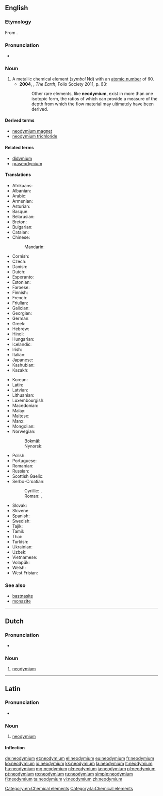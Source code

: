 ==English==
{{wikipedia}}
{{elements|Nd|praseodymium|Pr|promethium|Pm}}

===Etymology===
From {{prefix|neo|didymium|alt2=(di)dymium|lang=en}}.

===Pronunciation===
* {{a|UK}} {{IPA|/nɪə(ʊ)ˈdɪmɪəm/|lang=en}}

===Noun===
{{en-noun|-}}

# A metallic chemical element (''symbol'' Nd) with an [[atomic number]] of 60.
#* '''2004''', {{w|Richard Fortey}}, ''The Earth'', Folio Society 2011, p. 63:
#*: Other rare elements, like '''neodymium''', exist in more than one isotopic form, the ratios of which can provide a measure of the depth from which the flow material may ultimately have been derived.

====Derived terms====
* [[neodymium magnet]]
* [[neodymium trichloride]]

====Related terms====
* [[didymium]]
* [[praseodymium]]

====Translations====
{{trans-top|chemical element}}
* Afrikaans: {{t|af|neodimium}}
* Albanian: {{t|sq|neodim}}
* Arabic: {{t|ar|نيوديميوم|m|tr=niyudímyum|sc=Arab}}
* Armenian: {{t|hy|նեոդիմ|tr=neodim}}
* Asturian: {{t|ast|neodimu|m}}
* Basque: {{t|eu|neodimioa}}
* Belarusian: {{t|be|неадым|m|tr=neadým|sc=Cyrl}}
* Breton: {{t|br|neodim}}
* Bulgarian: {{t|bg|неодим|m|tr=neodím}}
* Catalan: {{t|ca|neodimi}}
* Chinese:
*: Mandarin: {{t+|cmn|釹|tr=nǔ}}
* Cornish: {{t|kw|neodymyum}}
* Czech: {{t+|cs|neodym}}
* Danish: {{t|da|neodym|n}}
* Dutch: {{t+|nl|neodymium|n}}
* Esperanto: {{t|eo|neodimo}}
* Estonian: {{t+|et|neodüüm}}
* Faroese: {{t|fo|neodym}}
* Finnish: {{t+|fi|neodyymi}}
* French: {{t+|fr|néodyme|m}}
* Friulian: {{t|fur|neodimi}}
* Galician: {{t+|gl|neodimio}}
* Georgian: {{t|ka|ნეოდიმი|tr=neodimi|sc=Geor}}
* German: {{t+|de|Neodym|n}}
* Greek: {{t+|el|νεοδύμιο|n|tr=neodýmio}}
* Hebrew: {{t|he|ניאודימיום|tr=niodímyum|sc=Hebr}}
* Hindi: {{t|hi|आपीतला|tr=aapeetalaa|sc=Deva}}
* Hungarian: {{t+|hu|neodimium}}
* Icelandic: {{t|is|neodým}}
* Irish: {{t|ga|neoidimiam|m}}
* Italian: {{t+|it|neodimio|m}}
* Japanese: {{t+|ja|ネオジム|tr=neojimu}}
* Kashubian: {{t|csb|neòdim}}
* Kazakh: {{t+|kk|неодим|tr=neodim|sc=Cyrl}}
{{trans-mid}}
* Korean: {{t+|ko|네오디뮴|tr=ne-odimyum|sc=Hang}}
* Latin: {{t+|la|neodymium}}
* Latvian: {{t|lv|neodīms}}
* Lithuanian: {{t+|lt|neodimis}}
* Luxembourgish: {{t|lb|Neodym}}
* Macedonian: {{t|mk|неодимиум|m|tr=neodímium|sc=Cyrl}}
* Malay: {{t|ms|neodimium}}
* Maltese: {{t|mt|neodimjum}}
* Manx: {{t|gv|neodimmium}}
* Mongolian: {{t|mn|неодим|tr=neodim|sc=Cyrl}}
* Norwegian:
*: Bokmål: {{t+|nb|neodym|n}}
*: Nynorsk: {{t+|nn|neodym|n}}
* Polish: {{t+|pl|neodym|m}}
* Portuguese: {{t+|pt|neodímio|m}}
* Romanian: {{t+|ro|neodim|n}}
* Russian: {{t+|ru|неодим|tr=neodím|m}}
* Scottish Gaelic: {{t|gd|neoidimiam}}
* Serbo-Croatian:
*: Cyrillic: {{t|sh|неодиjум|m|sc=Cyrl}}, {{t|sh|неодиj|m|sc=Cyrl}}
*: Roman: {{t|sh|neodijum|m}}, {{t|sh|neodij|m}}
* Slovak: {{t|sk|neodym}}
* Slovene: {{t+|sl|neodim}}
* Spanish: {{t+|es|neodimio|m}}
* Swedish: {{t+|sv|neodym|n}}
* Tajik: {{t|tg|neodim|sc=Cyrl}}
* Tamil: {{t|ta|நியோடைமியம்|tr=niyōţaimiyam|sc=Taml}}
* Thai: {{t|th|นีโอดิเมียม|tr=nīōdimiam|sc=Thai}}
* Turkish: {{t+|tr|neodim}}
* Ukrainian: {{t|uk|неодим|m|tr=neodým}}
* Uzbek: {{t|uz|неодим|tr=neodim|sc=Cyrl}}
* Vietnamese: {{t|vi|neođim}}
* Volapük: {{t+|vo|neodümin}}
* Welsh: {{t|cy|neodymiwm}}
* West Frisian: {{t|fy|neodymium}}
{{trans-bottom}}

===See also===
* [[bastnasite]]
* [[monazite]]

[[Category:en:Chemical elements]]

----

==Dutch==
{{wikipedia|lang=nl}}
{{elements|Nd|praseodymium|Pr|promethium|Pm|lang=nl}}

===Pronunciation===
* {{audio|Nl-neodymium.ogg|Audio|lang=nl}}

===Noun===
{{nl-noun|n|-|-}}

# [[#English|neodymium]]

----

==Latin==
{{wikipedia|lang=la}}

===Pronunciation===
* {{la-pronunc|neodymium}}

===Noun===
{{la-noun|neodymium|neodymii|neodymiī|n|second}}

# [[#English|neodymium]]

====Inflection====
{{la-decl-2nd-N|neodymi}}

[[Category:la:Chemical elements]]

[[de:neodymium]]
[[et:neodymium]]
[[el:neodymium]]
[[eu:neodymium]]
[[fr:neodymium]]
[[ko:neodymium]]
[[io:neodymium]]
[[kk:neodymium]]
[[la:neodymium]]
[[lt:neodymium]]
[[hu:neodymium]]
[[mg:neodymium]]
[[nl:neodymium]]
[[ja:neodymium]]
[[pl:neodymium]]
[[pt:neodymium]]
[[ro:neodymium]]
[[ru:neodymium]]
[[simple:neodymium]]
[[fi:neodymium]]
[[ta:neodymium]]
[[vi:neodymium]]
[[zh:neodymium]]